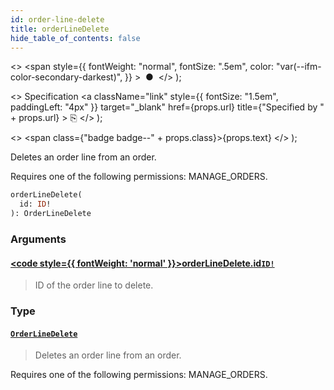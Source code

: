 ```yaml
---
id: order-line-delete
title: orderLineDelete
hide_table_of_contents: false
---
```


  <>
    <span
      style={{
        fontWeight: "normal",
        fontSize: ".5em",
        color: "var(--ifm-color-secondary-darkest)",
      }}
    >
      &nbsp;●&nbsp;
    </span>
  </>
);

  <>
    Specification
    <a
      className="link"
      style={{ fontSize: "1.5em", paddingLeft: "4px" }}
      target="\_blank"
      href={props.url}
      title={"Specified by " + props.url}
    >
      ⎘
    </a>
  </>
);

  <>
    <span class={"badge badge--" + props.class}>{props.text}</span>
  </>
);

Deletes an order line from an order.

Requires one of the following permissions: MANAGE_ORDERS.

```graphql
orderLineDelete(
  id: ID!
): OrderLineDelete
```

### Arguments

#### [<code style={{ fontWeight: 'normal' }}>orderLineDelete.<b>id</b></code>](#)<Bullet />[`ID!`](../../api-reference/scalars/id) <Badge class="secondary" text="non-null"/> <Badge class="secondary" text="scalar"/>

> ID of the order line to delete.

### Type

#### [`OrderLineDelete`](../../api-reference/objects/order-line-delete) <Badge class="secondary" text="object"/>

> Deletes an order line from an order.

Requires one of the following permissions: MANAGE_ORDERS.

>
